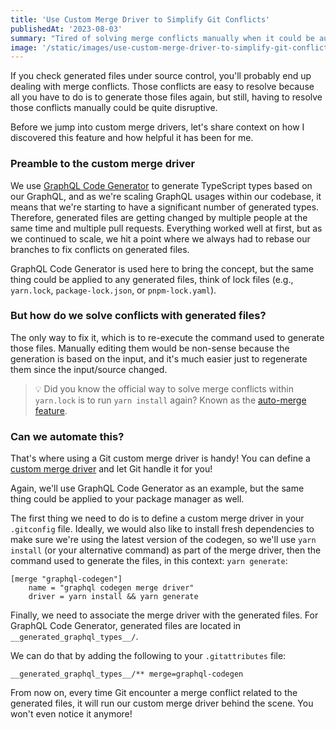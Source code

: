 ```yaml
---
title: 'Use Custom Merge Driver to Simplify Git Conflicts'
publishedAt: '2023-08-03'
summary: "Tired of solving merge conflicts manually when it could be automated? Let's leverage Git's custom merge driver to simplify the process."
image: '/static/images/use-custom-merge-driver-to-simplify-git-conflicts/banner.gif'
---
```


If you check generated files under source control, you'll probably end up dealing with merge conflicts. Those conflicts are easy to resolve because all you have to do is to generate those files again, but still, having to resolve those conflicts manually could be quite disruptive.

Before we jump into custom merge drivers, let's share context on how I discovered this feature and how helpful it has been for me.

### Preamble to the custom merge driver

We use [GraphQL Code Generator](https://the-guild.dev/graphql/codegen) to generate TypeScript types based on our GraphQL, and as we're scaling GraphQL usages within our codebase, it means that we're starting to have a significant number of generated types. Therefore, generated files are getting changed by multiple people at the same time and multiple pull requests. Everything worked well at first, but as we continued to scale, we hit a point where we always had to rebase our branches to fix conflicts on generated files.

GraphQL Code Generator is used here to bring the concept, but the same thing could be applied to any generated files, think of lock files (e.g., `yarn.lock`, `package-lock.json`, or `pnpm-lock.yaml`).

### But how do we solve conflicts with generated files?

The only way to fix it, which is to re-execute the command used to generate those files. Manually editing them would be non-sense because the generation is based on the input, and it's much easier just to regenerate them since the input/source changed.

> 💡 Did you know the official way to solve merge conflicts within `yarn.lock` is to run `yarn install` again? Known as the [auto-merge feature](https://github.com/yarnpkg/yarn/pull/3544).

### Can we automate this?

That's where using a Git custom merge driver is handy! You can define a [custom merge driver](https://git-scm.com/docs/gitattributes#_defining_a_custom_merge_driver) and let Git handle it for you!

Again, we'll use GraphQL Code Generator as an example, but the same thing could be applied to your package manager as well.

The first thing we need to do is to define a custom merge driver in your `.gitconfig` file. Ideally, we would also like to install fresh dependencies to make sure we're using the latest version of the codegen, so we'll use `yarn install` (or your alternative command) as part of the merge driver, then the command used to generate the files, in this context: `yarn generate`:

```ini:.gitconfig
[merge "graphql-codegen"]
    name = "graphql codegen merge driver"
    driver = yarn install && yarn generate
```

Finally, we need to associate the merge driver with the generated files. For GraphQL Code Generator, generated files are located in `__generated_graphql_types__/`.

We can do that by adding the following to your `.gitattributes` file:

```ini:.gitattributes
__generated_graphql_types__/** merge=graphql-codegen
```

From now on, every time Git encounter a merge conflict related to the generated files, it will run our custom merge driver behind the scene. You won't even notice it anymore!
